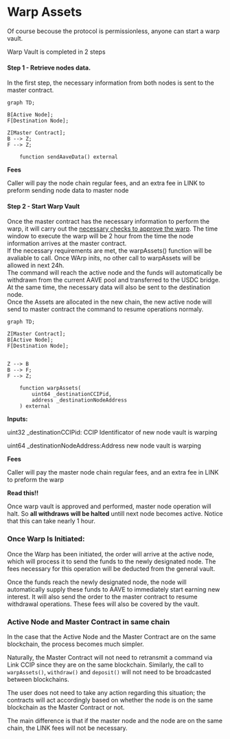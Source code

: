 
# Warp Assets


Of course becouse the protocol is permissionless, anyone can start a warp vault.

Warp Vault is completed in 2 steps


#### Step 1 - Retrieve nodes data.

In the first step, the necessary information from both nodes is sent to the master contract.

```mermaid
graph TD;

B[Active Node];
F[Destination Node];

Z[Master Contract];
B --> Z;
F --> Z;
```


```solidity filename="Node.sol" {}
    function sendAaveData() external
```

<div className="mt-10"><strong>Fees</strong></div>

Caller will pay the node chain regular fees, and an extra fee in LINK to preform sending node data to master node

 




#### Step 2 - Start Warp Vault

Once the master contract has the necessary information to perform the warp, it will carry out the [necessary checks to approve the warp](/docs/masterContractRoles/warp-requirements).
The time window to execute the warp will be 2 hour from the time the node information arrives at the master contract.  
If the necessary requirements are met, the warpAssets() function will be avaliable to call.
Once WArp inits, no other call to warpAssets will be allowed in next 24h.  
The command will reach the active node and the funds will automatically be withdrawn from the current AAVE pool and transferred to the USDC bridge. At the same time, the necessary data will also be sent to the destination node.  
Once the Assets are allocated in the new chain, the new active node will send to master contract the command to resume operations normaly.
```mermaid
graph TD;

Z[Master Contract];
B[Active Node];
F[Destination Node];


Z --> B
B --> F;
F --> Z;
```

```solidity filename="MasterNode.sol" {}
    function warpAssets(
        uint64 _destinationCCIPid,
        address _destinationNodeAddress
    ) external
```

<strong>Inputs:</strong>

<span className="underline">uint32 _destinationCCIPid:</span> CCIP Identificator of new node vault is warping

<span className="underline">uint64 _destinationNodeAddress:</span>Address new node vault is warping

<div className="mt-10"><strong>Fees</strong></div>

Caller will pay the master node chain regular fees, and an extra fee in LINK to preform the warp

<div className="mt-10"><strong>Read this!!</strong></div>

Once warp vault is approved and performed, master node operation will halt. So <strong>all withdraws will be halted</strong> untill next node becomes active. Notice that this can take nearly 1 hour.

### Once Warp Is Initiated:

Once the Warp has been initiated, the order will arrive at the active node, which will process it to send the funds to the newly designated node. The fees necessary for this operation will be deducted from the general vault.

Once the funds reach the newly designated node, the node will automatically supply these funds to AAVE to immediately start earning new interest. It will also send the order to the master contract to resume withdrawal operations. These fees will also be covered by the vault.





 






### Active Node and Master Contract in same chain


In the case that the Active Node and the Master Contract are on the same blockchain, the process becomes much simpler.

Naturally, the Master Contract will not need to retransmit a command via Link CCIP since they are on the same blockchain. Similarly, the call to `warpAssets()`, `withdraw()` and `deposit()` will not need to be broadcasted between blockchains.

The user does not need to take any action regarding this situation; the contracts will act accordingly based on whether the node is on the same blockchain as the Master Contract or not.


The main difference is that if the master node and the node are on the same chain, the LINK fees will not be necessary.



